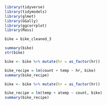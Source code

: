 ```r
library(tidyverse)
library(tidymodels)
library(glmet)
library(GGally)
library(ggcorrplot)
library(Mass)
```



```r
bike = bike_cleaned_3
```
```r
summary(bike)
str(bike)
```
```r
bike <- bike %>% mutate(hr = as_factor(hr))
```
```r
bike_recipe = lm(count + temp ~ hr, bike)
summary(bike_recipe)
```

```r
bike <- bike %>% mutate(hr = as_factor(hr))
```
```r
bike_recipe = lm(temp + atemp ~ count, bike)
summary(bike_recipe)

```


